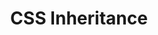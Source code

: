 ---
id: "web_tf_medium_005"
questionType: "TRUE_FALSE"
title: "CSS Inheritance"
statement: "The 'font-size' property is inherited by default in CSS."
difficulty: "MEDIUM"
category: "Web Development"
correctAnswer: true
explanation: "'font-size' is one of the CSS properties that is inherited by child elements."
---